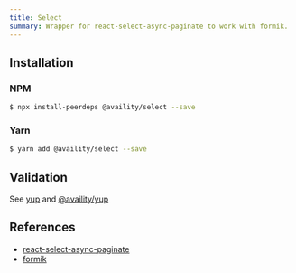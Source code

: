 ```yaml
---
title: Select
summary: Wrapper for react-select-async-paginate to work with formik.
---
```


## Installation

### NPM

```bash
$ npx install-peerdeps @availity/select --save
```

### Yarn

```bash
$ yarn add @availity/select --save
```

## Validation

See [yup](https://github.com/jquense/yup) and [@availity/yup](https://github.com/Availity/sdk-js/tree/master/packages/yup)

## References

- [react-select-async-paginate](https://github.com/vtaits/react-select-async-paginate)
- [formik](https://github.com/jaredpalmer/formik)
